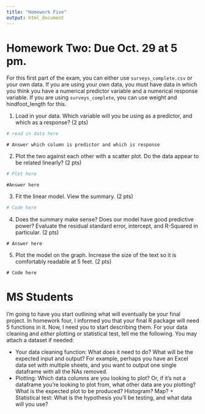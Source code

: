 ```yaml
---
title: "Homework Five"
output: html_document
---
```


# Homework Two: Due Oct. 29 at 5 pm.

For this first part of the exam, you can either use `surveys_complete.csv` or your own data. If you are using your own data, you must have data in which you think you have a numerical predictor variable and a numerical response variable. If you are using `surveys_complete`, you can use weight and hindfoot_length for this.

1) Load in your data. Which variable will you be using as a predictor, and which as a response? (2 pts)

```r
# read in data here
```

```
# Answer which column is predictor and which is response
```

2) Plot the two against each other with a scatter plot. Do the data appear to be related linearly? (2 pts)


```r
# Plot here
```

```
#Answer here
```


3) Fit the linear model. View the summary. (2 pts)


```r
# Code here
```

4) Does the summary make sense? Does our model have good predictive power? Evaluate the residual standard error, intercept, and R-Squared in particular.  (2 pts)


```
# Answer here
```


5) Plot the model on the graph. Increase the size of the text so it is comfortably readable at 5 feet. (2 pts)

```
# Code here
```

# MS Students

I'm going to have you start outlining what will eventually be your final project. In homework four, I informed you that your final R package will need 5 functions in it. Now, I need you to start describing them. For your data cleaning and *either* plotting or statistical test, tell me the following. You may attach a dataset if needed:

+ Your data cleaning function: What does it need to do? What will be the expected input and output? For example, perhaps you have an Excel data set with multiple sheets, and you want to output one single dataframe with all the NAs removed.
+ Plotting: Which data columns are you looking to plot? Or, if it's not a dataframe you're looking to plot from, what other data are you plotting? What is the expected plot to be produced? Histogram? Map? + Statistical test: What is the hypothesis you'll be testing, and what data will you use? 


